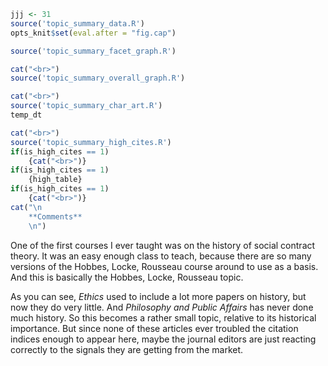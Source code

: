 ```r
jjj <- 31
source('topic_summary_data.R')
opts_knit$set(eval.after = "fig.cap")
```

```r
source('topic_summary_facet_graph.R')
```

```r
cat("<br>")
source('topic_summary_overall_graph.R')
```

```r
cat("<br>")
source('topic_summary_char_art.R')
temp_dt
```

```r
cat("<br>")
source('topic_summary_high_cites.R')
if(is_high_cites == 1)
	{cat("<br>")}
if(is_high_cites == 1)
	{high_table}
if(is_high_cites == 1)
	{cat("<br>")}
cat("\n
	**Comments**
	\n")
```

One of the first courses I ever taught was on the history of social contract theory. It was an easy enough class to teach, because there are so many versions of the Hobbes, Locke, Rousseau course around to use as a basis. And this is basically the Hobbes, Locke, Rousseau topic.

As you can see, _Ethics_ used to include a lot more papers on history, but now they do very little. And _Philosophy and Public Affairs_ has never done much history. So this becomes a rather small topic, relative to its historical importance. But since none of these articles ever troubled the citation indices enough to appear here, maybe the journal editors are just reacting correctly to the signals they are getting from the market.
